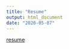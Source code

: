 ```yaml
---
title: "Resume"
output: html_document
date: "2020-05-07"
---
```


<a href="/resume.pdf" target="_blank">resume</a>
